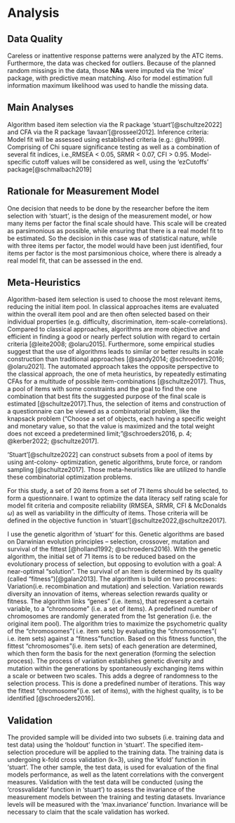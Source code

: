 # Analysis

## Data Quality 
Careless or inattentive response patterns were analyzed by the ATC items. Furthermore, the data was checked for outliers. Because of the planned random missings in the data, those **NAs** were imputed via the 'mice' package, with predictive mean matching. Also for model estimation full information maximum likelihood was used to handle the missing data. 

## Main Analyses
Algorithm based item selection via the R package ‘stuart’[@schultze2022] and CFA via the R package ‘lavaan’[@rosseel2012]. Inference criteria: Model fit will be assessed using established criteria (e.g.: @hu1999). Comprising of Chi square significance testing as well as a combination of several fit indices, i.e.,RMSEA < 0.05, SRMR < 0.07, CFI > 0.95. Model-specific cutoff values will be considered as well, using the ‘ezCutoffs’ package[@schmalbach2019]

## Rationale for Measurement Model
One decision that needs to be done by the researcher before the item selection with 'stuart', is the design of the measurement model, or how many items per factor the final scale should have.
This scale will be created as parsimonious as possible, while ensuring that there is a real model fit to be estimated. So the decision in this case was of statistical nature, while with three items per factor, the model would have been just identified, four items per factor is the most parsimonious choice, where there is already a real model fit, that can be assessed in the end.

## Meta-Heuristics
Algorithm-based item selection is used to choose the most relevant items, reducing the initial item pool. In classical approaches items are evaluated within the overall item pool and are then often selected based on their individual properties (e.g. difficulty, discrimination, item-scale-correlations).
Compared to classical approaches, algorithms are more objective and efficient in finding a good or nearly perfect solution with regard to certain criteria [@leite2008; @olaru2015]. Furthermore, some empirical studies suggest that the use of algorithms leads to similar or better results in scale construction than traditional approaches [@sandy2014; @schroeders2016; @olaru2021]. The automated approach takes the opposite perspective to the classical approach, the one of meta heuristics, by repeatedly estimating CFAs for a multitude of possible item-combinations [@schultze2017]. Thus, a pool of items with some constraints and the goal to find the one combination that best fits the suggested purpose of the final scale is estimated [@schultze2017].Thus, the selection of items and construction of a questionnaire can be viewed as a combinatorial problem, like the knapsack problem (“Choose a set of objects, each having a specific weight and monetary value, so that the value is maximized and the total weight does not exceed a predetermined limit;”@schroeders2016, p. 4; @kerber2022; @schultze2017].

'Stuart'[@schultze2022] can construct subsets from a pool of items by using ant-colony- optimization, genetic algorithms, brute force, or random sampling [@schultze2017]. Those meta-heuristics like are utilized to handle these combinatorial optimization problems. 
\begin{center}
$\Phi = F(\textrm{RMSEA}) + F(CFI)+ F(\textrm{SRMR}) + F(\omega) + F(\nu)$
\end{center}
For this study, a set of 20 items from a set of 71 items should be selected, to form a questionnaire. I want to optimize the data literacy self rating scale for model fit criteria and composite reliability (RMSEA, SRMR, CFI & McDonalds $\omega$) as well as variability in the difficulty of items. Those criteria will be defined in the objective function in ‘stuart’[@schultze2022,@schultze2017]. 

\begin{center}
$\Phi = \frac{1}{1 + \exp(-10 \cdot (\omega - 0.6))} + 0.5 \cdot \left(1 - \frac{1}{1 + \exp(-100 \cdot (\textrm{RMSEA} - 0.05))}\right) + 0.5 \cdot \left(1 - \frac{1}{1 + \exp(-100 \cdot (\textrm{SRMR} - 0.06))}\right) - (\textrm{sd}(\nu) - 1.62)^2 + 1.62^2 + 10^{-6}$
\end{center}

I use the genetic algorithm of 'stuart' for this. Genetic algorithms are based on Darwinian evolution principles – selection, crossover, mutation and survival of the fittest [@holland1992; @schroeders2016). With the genetic algorithm, the initial set of 71 items is to be reduced based on the evolutionary process of selection, but opposing to evolution with a goal: A near-optimal "solution". The survival of an item is determined by its quality (called “fitness”)[@galan2013]. The algorithm is build on two processes: Variation(i.e. recombination and mutation) and selection. Variation rewards diversity an innovation of items, whereas selection rewards quality or fitness. The algorithm links "genes" (i.e. items), that represent a certain variable, to a "chromosome" (i.e. a set of items). A predefined number of chromosomes are randomly generated from the 1st generation (i.e. the original item pool). The algorithm tries to maximize the psychometric quality of the "chromosomes"( i.e. item sets) by evaluating the "chromosomes"( i.e. item sets) against a “fitness”function. Based on this fitness function, the fittest "chromosomes"(i.e. item sets) of each generation are determined, which then form the basis for the next generation (forming the selection process). The process of variation establishes genetic diversity and mutation within the generations by spontaneously exchanging items within a scale or between two scales. This adds a degree of randomness to the selection process. This is done a predefined number of iterations. This way the fittest "chromosome"(i.e. set of items), with the highest quality, is to be identified [@schroeders2016]. 

## Validation
The provided sample will be divided into two subsets (i.e. training data and test data) using the ‘holdout' function in ‘stuart’. The specified item-selection procedure will be applied to the training data. The training data is undergoing k-fold cross validation (k=3), using the ‘kfold’ function in ‘stuart’. The other sample, the test data, is used for evaluation of the final models performance, as well as the latent correlations with the convergent measures.
Validation with the test data will be conducted (using the ‘crossvalidate’ function in ‘stuart’) to assess the invariance of the measurement models between the training and testing datasets. Invariance levels will be measured with  the ‘max.invariance' function. Invariance will be necessary to claim that the scale validation has worked.
